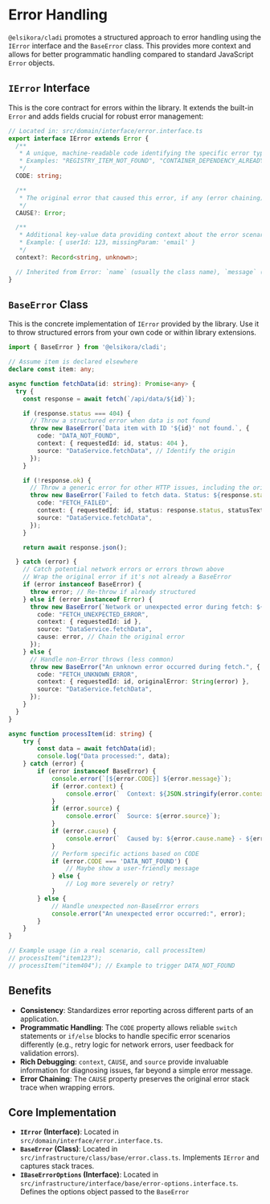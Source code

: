 # Error Handling

`@elsikora/cladi` promotes a structured approach to error handling using the `IError` interface and the `BaseError` class. This provides more context and allows for better programmatic handling compared to standard JavaScript `Error` objects.

## `IError` Interface

This is the core contract for errors within the library. It extends the built-in `Error` and adds fields crucial for robust error management:

```typescript copy
// Located in: src/domain/interface/error.interface.ts
export interface IError extends Error {
  /**
   * A unique, machine-readable code identifying the specific error type.
   * Examples: "REGISTRY_ITEM_NOT_FOUND", "CONTAINER_DEPENDENCY_ALREADY_EXISTS"
   */
  CODE: string;

  /**
   * The original error that caused this error, if any (error chaining).
   */
  CAUSE?: Error;

  /**
   * Additional key-value data providing context about the error scenario.
   * Example: { userId: 123, missingParam: 'email' }
   */
  context?: Record<string, unknown>;

  // Inherited from Error: `name` (usually the class name), `message` (human-readable description)
}
```

## `BaseError` Class

This is the concrete implementation of `IError` provided by the library. Use it to throw structured errors from your own code or within library extensions.

```typescript filename="src/data-service.ts" copy
import { BaseError } from '@elsikora/cladi';

// Assume item is declared elsewhere
declare const item: any;

async function fetchData(id: string): Promise<any> {
  try {
    const response = await fetch(`/api/data/${id}`);

    if (response.status === 404) {
      // Throw a structured error when data is not found
      throw new BaseError(`Data item with ID '${id}' not found.`, {
        code: "DATA_NOT_FOUND",
        context: { requestedId: id, status: 404 },
        source: "DataService.fetchData", // Identify the origin
      });
    }

    if (!response.ok) {
      // Throw a generic error for other HTTP issues, including the original status
      throw new BaseError(`Failed to fetch data. Status: ${response.status}`, {
        code: "FETCH_FAILED",
        context: { requestedId: id, status: response.status, statusText: response.statusText },
        source: "DataService.fetchData",
      });
    }

    return await response.json();

  } catch (error) {
    // Catch potential network errors or errors thrown above
    // Wrap the original error if it's not already a BaseError
    if (error instanceof BaseError) {
      throw error; // Re-throw if already structured
    } else if (error instanceof Error) {
      throw new BaseError(`Network or unexpected error during fetch: ${error.message}`, {
        code: "FETCH_UNEXPECTED_ERROR",
        context: { requestedId: id },
        source: "DataService.fetchData",
        cause: error, // Chain the original error
      });
    } else {
      // Handle non-Error throws (less common)
      throw new BaseError("An unknown error occurred during fetch.", {
        code: "FETCH_UNKNOWN_ERROR",
        context: { requestedId: id, originalError: String(error) },
        source: "DataService.fetchData",
      });
    }
  }
}

async function processItem(id: string) {
    try {
        const data = await fetchData(id);
        console.log("Data processed:", data);
    } catch (error) {
        if (error instanceof BaseError) {
            console.error(`[${error.CODE}] ${error.message}`);
            if (error.context) {
                console.error(`  Context: ${JSON.stringify(error.context)}`);
            }
            if (error.source) {
                console.error(`  Source: ${error.source}`);
            }
            if (error.cause) {
                console.error(`  Caused by: ${error.cause.name} - ${error.cause.message}`);
            }
            // Perform specific actions based on CODE
            if (error.CODE === 'DATA_NOT_FOUND') {
                // Maybe show a user-friendly message
            } else {
                // Log more severely or retry?
            }
        } else {
            // Handle unexpected non-BaseError errors
            console.error("An unexpected error occurred:", error);
        }
    }
}

// Example usage (in a real scenario, call processItem)
// processItem("item123");
// processItem("item404"); // Example to trigger DATA_NOT_FOUND
```

## Benefits

- **Consistency**: Standardizes error reporting across different parts of an application.
- **Programmatic Handling**: The `CODE` property allows reliable `switch` statements or `if/else` blocks to handle specific error scenarios differently (e.g., retry logic for network errors, user feedback for validation errors).
- **Rich Debugging**: `context`, `CAUSE`, and `source` provide invaluable information for diagnosing issues, far beyond a simple error message.
- **Error Chaining**: The `CAUSE` property preserves the original error stack trace when wrapping errors.

## Core Implementation

- **`IError` (Interface)**: Located in `src/domain/interface/error.interface.ts`.
- **`BaseError` (Class)**: Located in `src/infrastructure/class/base/error.class.ts`. Implements `IError` and captures stack traces.
- **`IBaseErrorOptions` (Interface)**: Located in `src/infrastructure/interface/base/error-options.interface.ts`. Defines the options object passed to the `BaseError`